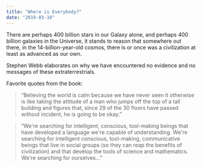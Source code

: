 ```yaml
---
title: "Where is Everybody?"
date: "2019-03-10"
---
```


There are perhaps 400 billion stars in our Galaxy alone, and perhaps 400 billion galaxies in the Universe, it stands to reason that somewhere out there, in the 14-billion-year-old cosmos, there is or once was a civilization at least as advanced as our own.

Stephen Webb elaborates on why we have encountered no evidence and no messages of these extraterrestrials.

Favorite quotes from the book:

> “Believing the world is calm because we have never seen it otherwise is like taking the attitude of a man who jumps off the top of a tall building and figures that, since 29 of the 30 floors have passed without incident, he is going to be okay.”

> “We're searching for intelligent, conscious, tool-making beings that have developed a language we're capable of understanding. We're searching for intelligent conscious, tool-making, communicative beings that live in social groups (so they can reap the benefits of civilization) and that develop the tools of science and mathematics. We're searching for ourselves...”
